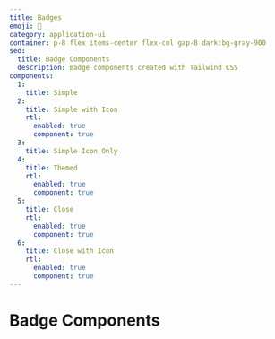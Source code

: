 ```yaml
---
title: Badges
emoji: 🥁
category: application-ui
container: p-8 flex items-center flex-col gap-8 dark:bg-gray-900
seo:
  title: Badge Components
  description: Badge components created with Tailwind CSS
components:
  1:
    title: Simple
  2:
    title: Simple with Icon
    rtl:
      enabled: true
      component: true
  3:
    title: Simple Icon Only
  4:
    title: Themed
    rtl:
      enabled: true
      component: true
  5:
    title: Close
    rtl:
      enabled: true
      component: true
  6:
    title: Close with Icon
    rtl:
      enabled: true
      component: true
---
```


# Badge Components

<List
  componentsData={componentsArray}
  componentContainer={componentContainer}
/>
